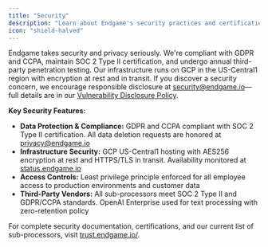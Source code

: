 ```yaml
---
title: "Security"
description: "Learn about Endgame's security practices and certifications"
icon: "shield-halved"
---
```


Endgame takes security and privacy seriously. We're compliant with GDPR and CCPA, maintain SOC 2 Type II certification, and undergo annual third-party penetration testing. Our infrastructure runs on GCP in the US-Central1 region with encryption at rest and in transit. If you discover a security concern, we encourage responsible disclosure at [security@endgame.io](mailto:security@endgame.io)—full details are in our [Vulnerability Disclosure Policy](https://docs.endgame.io/vdp).

**Key Security Features:**

- **Data Protection & Compliance:** GDPR and CCPA compliant with SOC 2 Type II certification. All data deletion requests are honored at [privacy@endgame.io](mailto:privacy@endgame.io)
- **Infrastructure Security:** GCP US-Central1 hosting with AES256 encryption at rest and HTTPS/TLS in transit. Availability monitored at [status.endgame.io](http://status.endgame.io)
- **Access Controls:** Least privilege principle enforced for all employee access to production environments and customer data
- **Third-Party Vendors:** All sub-processors meet SOC 2 Type II and GDPR/CCPA standards. OpenAI Enterprise used for text processing with zero-retention policy

For complete security documentation, certifications, and our current list of sub-processors, visit [trust.endgame.io/](https://trust.endgame.io/).